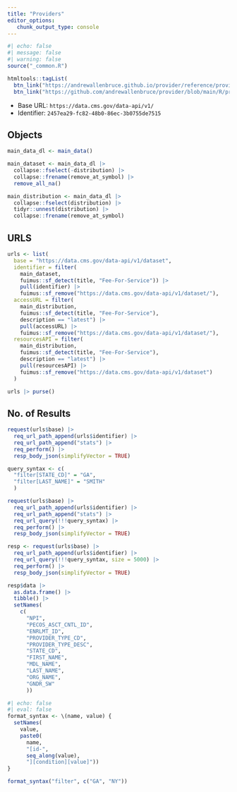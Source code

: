 ```yaml
---
title: "Providers"
editor_options: 
   chunk_output_type: console
---
```


```r
#| echo: false
#| message: false
#| warning: false
source("_common.R")

htmltools::tagList(
  btn_link("https://andrewallenbruce.github.io/provider/reference/providers.html", "Documentation"),
  btn_link("https://github.com/andrewallenbruce/provider/blob/main/R/providers.R", "Source"))
```

   * Base URL: `https://data.cms.gov/data-api/v1/`
   * Identifier: `2457ea29-fc82-48b0-86ec-3b0755de7515`

## Objects

```r
main_data_dl <- main_data()

main_dataset <- main_data_dl |> 
  collapse::fselect(-distribution) |>
  collapse::frename(remove_at_symbol) |> 
  remove_all_na()

main_distribution <- main_data_dl |> 
  collapse::fselect(distribution) |>
  tidyr::unnest(distribution) |> 
  collapse::frename(remove_at_symbol)
```

## URLS

```r
urls <- list(
  base = "https://data.cms.gov/data-api/v1/dataset",
  identifier = filter(
    main_dataset, 
    fuimus::sf_detect(title, "Fee-For-Service")) |> 
    pull(identifier) |> 
    fuimus::sf_remove("https://data.cms.gov/data-api/v1/dataset/"),
  accessURL = filter(
    main_distribution, 
    fuimus::sf_detect(title, "Fee-For-Service"), 
    description == "latest") |> 
    pull(accessURL) |> 
    fuimus::sf_remove("https://data.cms.gov/data-api/v1/dataset/"),
  resourcesAPI = filter(
    main_distribution, 
    fuimus::sf_detect(title, "Fee-For-Service"), 
    description == "latest") |> 
    pull(resourcesAPI) |> 
    fuimus::sf_remove("https://data.cms.gov/data-api/v1/dataset")
  )

urls |> purse()
```


## No. of Results

```r
request(urls$base) |> 
  req_url_path_append(urls$identifier) |> 
  req_url_path_append("stats") |> 
  req_perform() |> 
  resp_body_json(simplifyVector = TRUE)
```

```r
query_syntax <- c(
  "filter[STATE_CD]" = "GA",
  "filter[LAST_NAME]" = "SMITH"
  )

request(urls$base) |> 
  req_url_path_append(urls$identifier) |> 
  req_url_path_append("stats") |> 
  req_url_query(!!!query_syntax) |> 
  req_perform() |> 
  resp_body_json(simplifyVector = TRUE)
```

```r
resp <- request(urls$base) |> 
  req_url_path_append(urls$identifier) |> 
  req_url_query(!!!query_syntax, size = 5000) |> 
  req_perform() |> 
  resp_body_json(simplifyVector = TRUE)

resp$data |> 
  as.data.frame() |> 
  tibble() |> 
  setNames(
    c(
      "NPI", 
      "PECOS_ASCT_CNTL_ID", 
      "ENRLMT_ID", 
      "PROVIDER_TYPE_CD",
      "PROVIDER_TYPE_DESC",
      "STATE_CD",
      "FIRST_NAME",
      "MDL_NAME",
      "LAST_NAME",
      "ORG_NAME",
      "GNDR_SW"
      ))
```


```r
#| echo: false
#| eval: false
format_syntax <- \(name, value) {
  setNames(
    value, 
    paste0(
      name, 
      "[id-", 
      seq_along(value), 
      "][condition][value]"))
}

format_syntax("filter", c("GA", "NY"))
```





